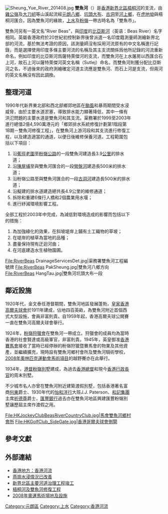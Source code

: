 {{Coord|22.511119| 114.111783|source:GoogleMaps|display=title}}
[[File:Sheung_Yue_River_201408.jpg|thumb]]
'''雙魚河'''（{{lang-en|Sheung Yue River}}）是[[香港|香港]][[新界|新界]][[北區_(香港)|北區]][[梧桐河|梧桐河]]的支流，由[[雞公嶺|雞公嶺]]及[[大刀屻|大刀屻]]等山溪起流經[[元朗|元朗]][[八鄉|八鄉]]、[[坑頭大布|坑頭大布]]、[[古洞|古洞]]至[[河上鄉|河上鄉]]，在[[虎地坳|虎地坳]]與梧桐河匯合。因為雙魚河的緣故，[[上水|上水]]及[[粉嶺|粉嶺]]一帶古時名為「雙魚市」。

雙魚河另有一英文名“River Beas”，與[[印度|印度]]的[[比亞斯河|比亞斯河]]（英语：Beas River）名字相同。英屬香港政府於20世紀初控制新界後曾派遣一名印度籍測量師測繪新界北部的河流，基於無法考證的原因，該測量師沒有採用河流原有的中文名稱進行記錄，而是選擇使用印度多條主要河流的名稱及其主支流關係爲他所記錄的河流重新命名，例如印度的比亞斯河爲薩特萊傑河的支流，而雙魚河在上水屠房以西匯合石上河，故石上河以薩特萊傑河英文名稱（Sutlej）命名，而雙魚河則獲分配比亞斯河之名，不過後來的政府測繪確定河道主流應是雙魚河、而石上河是支流，但兩河的英文名稱沒有因此調換。

<div style="width:80%;">
{{Weather box
|location = 上水雙魚河 (2013-2022)
|metric first = Y
|single line = Y
<!-- Record high temperatures -->
| Jan record high C = 28.0
| Feb record high C = 29.0
| Mar record high C = 31.3
| Apr record high C = 33.8
| May record high C = 36.8
| Jun record high C = 35.8
| Jul record high C = 37.4
| Aug record high C = 37.7
| Sep record high C = 36.3
| Oct record high C = 34.9
| Nov record high C = 31.9
| Dec record high C = 28.9
| year record high C = 37.7
|Jan high C = 20.8
|Feb high C = 21.2
|Mar high C = 23.9
|Apr high C = 27.0
|May high C = 30.5
|Jun high C = 32.6
|Jul high C = 33.0
|Aug high C = 32.8
|Sep high C = 32.3
|Oct high C = 29.3
|Nov high C = 26.1
|Dec high C = 21.3
|year high C = 27.5
|Jan mean C = 15.7
|Feb mean C = 16.5
|Mar mean C = 19.8
|Apr mean C = 22.7
|May mean C = 26.6
|Jun mean C = 28.5
|Jul mean C = 28.7
|Aug mean C = 28.2
|Sep mean C = 27.6
|Oct mean C = 24.6
|Nov mean C = 21.3
|Dec mean C = 16.4
|year mean C = 23.0
|Jan low C = 11.5
|Feb low C = 12.8
|Mar low C = 16.4
|Apr low C = 19.3
|May low C = 23.4
|Jun low C = 25.4
|Jul low C = 25.3
|Aug low C = 25.0
|Sep low C = 24.1
|Oct low C = 21.0
|Nov low C = 17.5
|Dec low C = 12.3
|year low C = 19.6
<!-- Record low temperatures -->
| Jan record low C = -1.0
| Feb record low C = 1.4
| Mar record low C = 5.9
| Apr record low C = 6.7
| May record low C = 15.4
| Jun record low C = 21.1
| Jul record low C = 21.9
| Aug record low C = 21.6
| Sep record low C = 21.3
| Oct record low C = 12.6
| Nov record low C = 4.4
| Dec record low C = 2.2
| year record low C = 2.0
|source 1 = [[香港天文台|香港天文台]]<ref>{{cite web
| url = http://www.hko.gov.hk/cis/awsYearlyExtract_uc.htm?stn=BR1
| title = 上水雙魚河每年數據摘錄 (2006-2017)
| publisher = [[香港天文台|香港天文台]]
| accessdate = January 1, 2019}}</ref><ref>{{cite web
| url = http://www.hko.gov.hk/cis/awsMonthlyElement_uc.htm?stn=BR1&ele=MAX_TEMP
| title = 上水雙魚河月最高氣溫 (攝氏度) 
| publisher = [[香港天文台|香港天文台]]
| accessdate = January 1, 2019}}</ref><ref>{{cite web
| url = http://www.hko.gov.hk/cis/awsMonthlyElement_uc.htm?stn=BR1&ele=MEAN_MAX
| title = 上水雙魚河月平均日最高氣溫 (攝氏度)
| publisher = [[香港天文台|香港天文台]]
| accessdate = January 1, 2019}}</ref><ref>{{cite web
| url = http://www.hko.gov.hk/cis/awsMonthlyElement_uc.htm?stn=BR1&ele=TEMP
| title = 上水雙魚河月平均氣溫 (攝氏度)
| publisher = [[香港天文台|香港天文台]]
| accessdate = January 1, 2019}}</ref><ref>
{{cite web
| url = http://www.hko.gov.hk/cis/awsMonthlyElement_uc.htm?stn=BR1&ele=MEAN_MIN
| title = 上水雙魚河平均月最低氣溫 (攝氏度)
| publisher = [[香港天文台|香港天文台]]
| accessdate = January 1, 2019}}</ref><ref>
{{cite web
| url = http://www.hko.gov.hk/cis/awsMonthlyElement_uc.htm?stn=BR1&ele=MIN_TEMP
| title = 上水雙魚河月最低氣溫 (攝氏度)
| publisher = [[香港天文台|香港天文台]]
| accessdate = January 1, 2019}}</ref>
}}
{{stack end}}

==整理河道==
1990年代新界東北部和西北部鄉郊地區在[[颱風|颱風]]和暴雨期間受水浸威脅，由於主要水道淤塞，導致排水能力顯著降低，其中一條有洪氾問題的主要水道是雙魚河和其支流。渠務署於1999至2003年進行總值2億4,590萬港元的「鄉郊排水系統修復計劃第1階段第1B期－雙魚河修復工程」，在雙魚河上游河段和其支流進行修復工程，以及建造適當的通道，以便日後維修保養河道。工程範圍包括以下項目：
# 沿[[蕉徑老圍|蕉徑老圍]]至[[粉嶺公路|粉嶺公路]]的一段雙魚河建造長3.9[[公里|公里]]的排水道；
# 沿[[陳屋埔|陳屋埔]]至與雙魚河匯合的一段[[營盤河|營盤河]]建造長500米的排水道；
# 沿粉嶺公路至與雙魚河匯合的一段[[古洞河|古洞河]]建造長500米的排水道；
# 沿擬建的排水道建造總共長4.9公里的維修通道；
# 拆除和重建6條行人橋和2個農業用水堰；
# 進行紓減環境影響工程。 
全部工程於2003年中完成，為減低對環境造成的影響而包括以下的措施：
# 為加強綠化的效果，在斜坡堤岸上鋪有土工織物的草坡；
# 在堤岸的植草為當地的品種；
# 盡量保持現有迂迴河曲；
# 在河底建造水生植物園圃。

<gallery>
File:RiverBeas DrainageServicesDet.jpg|渠務署雙魚河工程編號牌
File:RiverBeas PakSheung.jpg|雙魚河八鄉方向
File:RiverBeas HangTau.jpg|雙魚河坑頭大布一段
</gallery>

==鄰近設施==
1920年代，金文泰任港督期間，雙魚河地區發展蓬勃，[[皇家香港高爾夫球會|皇家香港高爾夫球會]]於1911年建成，佔地四百英畝，為雙魚河附近首個西式大型設施，會員非富則貴。自1959年起，香港高爾夫球公開賽一直在雙魚河高爾夫球會舉行。

1924年，[[粉嶺狩獵會|粉嶺狩獵會]]在雙魚河一帶成立。狩獵會的成員均為當時香港的社會賢達或高級軍官，非富則貴。1945年，英皇御准[[香港賽馬會|香港賽馬會]]接收了當時已經停辦的粉嶺狩獵暨賽馬會的物業及其他資產，並繼續擴充，現時設有雙魚河鄉村會所及雙魚河騎術學校，[[2008年夏季奧林匹克運動會|2008年奧林匹克運動會]][[2008年夏季奧林匹克運動會馬術比賽|馬術項目]]的越野賽亦在此舉行。

1934年，[[行政長官粉嶺別墅|港督粉嶺別墅]]建成，為過去[[香港總督|香港總督]]和現今[[香港行政長官|香港行政長官]]的周末別墅。

不少城市名人亦曾在雙魚河附近建築渡假別墅，包括香港著名富商[[何東|何東]]爵士、1930年代的[[怡和洋行|怡和洋行]]大班J.J. Paterson、[[和記黃埔|和記集團]]主席[[祈德尊|祈德尊]]爵士，[[匯豐銀行|匯豐銀行]]過去亦在雙魚河地區興建匯豐粉嶺別墅讓歷屆主席作渡假之用。

<gallery>
File:HKJockeyClubBeasRiverCountryClub.jpg|馬會雙魚河鄉村會所
File:HKGolfClub_SideGate.jpg|香港哥爾夫球會側閘
</gallery>

==參考文獻==
{{reflist|30em}}

==外部連結==
*[http://www.hk-place.com/view.php?id=120 香港地方：香港河流]
*[https://web.archive.org/web/20070311204825/http://www3.news.gov.hk/ISD/ebulletin/tc/category/infrastructureandlogistics/030411/features/html/030411tc06003.htm 燕崗水浸情況已改善]
*[https://web.archive.org/web/20070312142641/http://www.etwb.gov.hk/press_releases_and_publications/press_releases/index.aspx?langno=2&nodeid=778&Branch=W&lstYear=2003&PressReleaseID=8106 新界北區主要河道治理工程竣工]
*[https://web.archive.org/web/20061007133730/http://www.dsd.gov.hk/our_projects/environment_improvement/rehabilitation_works_at_river_indus_and_river_beas/index_c.htm  梧桐河及雙魚河修復工程]
*[https://web.archive.org/web/20061025103014/http://special.hkjc.com/promo/ch/2008_olympic/olympic/venues.asp 2008年奧運馬術場地及設施]
{{香港河流}}

[[Category:元朗區|Category:元朗區]]
[[Category:上水|Category:上水]]
[[Category:香港河流|Category:香港河流]]